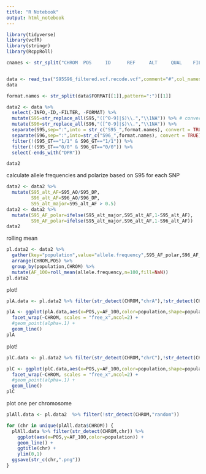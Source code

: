 ```yaml
---
title: "R Notebook"
output: html_notebook
---
```


```r
library(tidyverse)
library(vcfR)
library(stringr)
library(RcppRoll)
```

```r
cnames <- str_split("CHROM  POS     ID      REF     ALT     QUAL    FILTER  INFO    FORMAT  S95     S96",pattern=boundary("word"))[[1]]


data <- read_tsv("S95S96_filtered.vcf.recode.vcf",comment="#",col_names = cnames)
data
```

```r
format.names <- str_split(data$FORMAT[[1]],pattern=":")[[1]]

data2 <- data %>%
  select(-INFO,-ID,-FILTER, -FORMAT) %>%
  mutate(S95=str_replace_all(S95,"([^0-9]|$)\\.","\\1NA")) %>% # convert missing data "." into NA
  mutate(S96=str_replace_all(S96,"([^0-9]|$)\\.","\\1NA")) %>%
  separate(S95,sep=":",into = str_c("S95_",format.names), convert = TRUE) %>%
  separate(S96,sep=":",into=str_c("S96_",format.names), convert = TRUE) %>%
  filter(!(S95_GT=="1/1" & S96_GT=="1/1")) %>%
  filter(!(S95_GT=="0/0" & S96_GT=="0/0")) %>%
  select(-ends_with("DPR"))

data2
```



calculate allele frequencies and polarize based on S95
for each SNP 
```r
data2 <- data2 %>%
  mutate(S95_alt_AF=S95_AO/S95_DP,
         S96_alt_AF=S96_AO/S96_DP,
         S95_alt_major=S95_alt_AF > 0.5)
data2 <- data2 %>%
  mutate(S95_AF_polar=ifelse(S95_alt_major,S95_alt_AF,1-S95_alt_AF),
         S96_AF_polar=ifelse(S95_alt_major,S96_alt_AF,1-S96_alt_AF))
data2         
```

rolling mean
```r
pl.data2 <- data2 %>%
  gather(key="population",value="allele.frequency",S95_AF_polar,S96_AF_polar) %>%
  arrange(CHROM,POS) %>%
  group_by(population,CHROM) %>%
  mutate(AF_100=roll_mean(allele.frequency,n=100,fill=NaN))
pl.data2
```


plot!
```r
plA.data <- pl.data2 %>% filter(str_detect(CHROM,"chrA"),!str_detect(CHROM,"random")) 
```

```r
plA <- ggplot(plA.data,aes(x=POS,y=AF_100,color=population,shape=population)) +
  facet_wrap(~CHROM, scales = "free_x",ncol=2) +
  #geom_point(alpha=.1) +
  geom_line()
plA
```


plot!
```r
plC.data <- pl.data2 %>% filter(str_detect(CHROM,"chrC"),!str_detect(CHROM,"random")) 
```

```r
plC <- ggplot(plC.data,aes(x=POS,y=AF_100,color=population,shape=population)) +
  facet_wrap(~CHROM, scales = "free_x",ncol=2) +
  #geom_point(alpha=.1) +
  geom_line()
plC
```

plot one per chromosome
```r
plAll.data <- pl.data2  %>% filter(!str_detect(CHROM,"random")) 
```

```r
for (chr in unique(plAll.data$CHROM)) {
  plAll.data %>% filter(str_detect(CHROM,chr)) %>%
    ggplot(aes(x=POS,y=AF_100,color=population)) +
    geom_line() +
    ggtitle(chr) +
    ylim(0,1)
  ggsave(str_c(chr,".png"))
}
  
```


